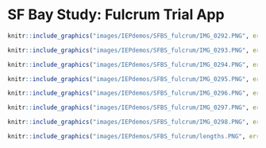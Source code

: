 # SF Bay Study: Fulcrum Trial App {#BSfulc}

```r
knitr::include_graphics("images/IEPdemos/SFBS_fulcrum/IMG_0292.PNG", error = FALSE)
```


```r
knitr::include_graphics("images/IEPdemos/SFBS_fulcrum/IMG_0293.PNG", error = FALSE)
```


```r
knitr::include_graphics("images/IEPdemos/SFBS_fulcrum/IMG_0294.PNG", error = FALSE)
```


```r
knitr::include_graphics("images/IEPdemos/SFBS_fulcrum/IMG_0295.PNG", error = FALSE)
```


```r
knitr::include_graphics("images/IEPdemos/SFBS_fulcrum/IMG_0296.PNG", error = FALSE)
```


```r
knitr::include_graphics("images/IEPdemos/SFBS_fulcrum/IMG_0297.PNG", error = FALSE)
```


```r
knitr::include_graphics("images/IEPdemos/SFBS_fulcrum/IMG_0298.PNG", error = FALSE)
```


```r
knitr::include_graphics("images/IEPdemos/SFBS_fulcrum/lengths.PNG", error = FALSE)
```


